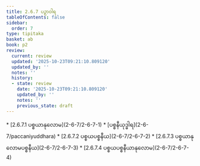 ```yaml
---
title: 2.6.7 ပဉှာဝါရ
tableOfContents: false
sidebar:
  order: 7
type: tipitaka
basket: ab
book: p2
review:
  current: review
  updated: '2025-10-23T09:21:10.809120'
  updated_by: ''
  notes: ''
  history:
  - state: review
    date: '2025-10-23T09:21:10.809120'
    updated_by: ''
    notes: ''
    previous_state: draft
---
```



<ReviewStatus review={frontmatter.review} showDetails={true} />

<HypothesisAnnotation frontmatter={frontmatter} />

<DynamicBreadcrumb />



<TableOfContents book="p2" section="2.6.7">
* [2.6.7.1 ပစ္စယာနုလောမ](2-6-7/2-6-7-1)
* [ပစ္စနီယုဒ္ဓါရ](2-6-7/paccaniyuddhara)
* [2.6.7.2 ပစ္စယပစ္စနီယ](2-6-7/2-6-7-2)
* [2.6.7.3 ပစ္စယာနုလောမပစ္စနီယ](2-6-7/2-6-7-3)
* [2.6.7.4 ပစ္စယပစ္စနီယာနုလောမ](2-6-7/2-6-7-4)
</TableOfContents>